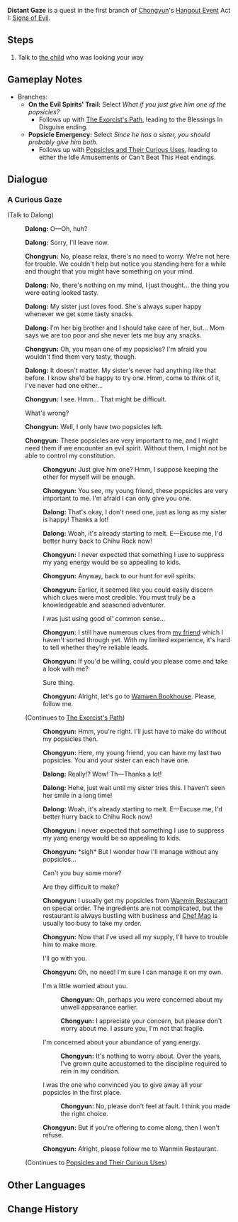{{Quest Infobox
|id            = 19022
|image         = Hangout Event Distant Gaze.png
|type          = Story
|group         = Hangout Event
|chapter       = Chongyun
|actNum        = I
|act           = Signs of Evil
|startLocation = [[Liyue Harbor]], [[Liyue]]
|region        = Liyue
|area          = Sea of Clouds
|subarea       = Liyue Harbor
|prev          = Hard to Track
|next          = The Exorcist's Path
|nextNote      = Branch 1
|next2         = Popsicles and Their Curious Uses
|nextNote2     = Branch 2
|characters    = Chongyun; Dalong; Traveler
|voiced        = yes
}}
'''Distant Gaze''' is a quest in the first branch of [[Chongyun]]'s [[Hangout Event]] Act I: [[Signs of Evil]].

==Steps==
#Talk to [[Dalong|the child]] who was looking your way

==Gameplay Notes==
*Branches:
**'''On the Evil Spirits' Trail:''' Select ''What if you just give him one of the popsicles?''
***Follows up with [[The Exorcist's Path]], leading to the Blessings In Disguise ending.
**'''Popsicle Emergency:''' Select ''Since he has a sister, you should probably give him both.''
***Follows up with [[Popsicles and Their Curious Uses]], leading to either the Idle Amusements or Can't Beat This Heat endings.

==Dialogue==
{{Quest Description|The young thaumaturge [[Chongyun]] has obtained a great amount of (rather unreliable-sounding) information concerning evil spirits. He seems a little dejected when you point this out. As he uses a popsicle to suppress his pure-yang spirit, you both feel someone's gaze on you from the side.}}
===A Curious Gaze===
{{Dialogue start}}
;(Talk to Dalong)
:{{A|vo cycop001 1902201 long 01.ogg}} '''Dalong:''' O&mdash;Oh, huh?
:{{A|vo cycop001 1902201 long 02.ogg}} '''Dalong:''' Sorry, I'll leave now.
:{{A|vo cycop001 1902201 chongyun 01.ogg}} '''Chongyun:''' No, please relax, there's no need to worry. We're not here for trouble. We couldn't help but notice you standing here for a while and thought that you might have something on your mind.
:{{A|vo cycop001 1902201 long 03.ogg}} '''Dalong:''' No, there's nothing on my mind, I just thought... the thing you were eating looked tasty.
:{{A|vo cycop001 1902201 long 04.ogg}} '''Dalong:''' My sister just loves food. She's always super happy whenever we get some tasty snacks.
:{{A|vo cycop001 1902201 long 05.ogg}} '''Dalong:''' I'm her big brother and I should take care of her, but... Mom says we are too poor and she never lets me buy any snacks.
:{{A|vo cycop001 1902201 chongyun 02.ogg}} '''Chongyun:''' Oh, you mean one of my popsicles? I'm afraid you wouldn't find them very tasty, though.
:{{A|vo cycop001 1902201 long 06.ogg}} '''Dalong:''' It doesn't matter. My sister's never had anything like that before. I know she'd be happy to try one. Hmm, come to think of it, I've never had one either...
:{{A|vo cycop001 1902201 chongyun 03.ogg}} '''Chongyun:''' I see. Hmm... That might be difficult.
:{{DIcon}} What's wrong?
:{{A|vo cycop001 1902201 chongyun 04.ogg}} '''Chongyun:''' Well, I only have two popsicles left.
:{{A|vo cycop001 1902201 chongyun 05.ogg}} '''Chongyun:''' These popsicles are very important to me, and I might need them if we encounter an evil spirit. Without them, I might not be able to control my constitution.
:{{Hangout Branch|What if you just give him one of the popsicles?|The Exorcist's Path}}
::{{A|vo cycop001 1902201 chongyun 06.ogg}} '''Chongyun:''' Just give him one? Hmm, I suppose keeping the other for myself will be enough.
::{{A|vo cycop001 1902201 chongyun 07.ogg}} '''Chongyun:''' You see, my young friend, these popsicles are very important to me. I'm afraid I can only give you one.
::{{A|vo cycop001 1902201 long 07.ogg}} '''Dalong:''' That's okay, I don't need one, just as long as my sister is happy! Thanks a lot!
::{{A|vo cycop001 1902201 long 08.ogg}} '''Dalong:''' Woah, it's already starting to melt. E&mdash;Excuse me, I'd better hurry back to Chihu Rock now!
::{{A|vo cycop001 1902201 chongyun 08.ogg}} '''Chongyun:''' I never expected that something I use to suppress my yang energy would be so appealing to kids.
::{{A|vo cycop001 1902201 chongyun 09.ogg}} '''Chongyun:''' Anyway, back to our hunt for evil spirits.
::{{A|vo cycop001 1902201 chongyun 10.ogg}} '''Chongyun:''' Earlier, it seemed like you could easily discern which clues were most credible. You must truly be a knowledgeable and seasoned adventurer.
::{{DIcon}} I was just using good ol' common sense...
::{{A|vo cycop001 1902201 chongyun 11.ogg}} '''Chongyun:''' I still have numerous clues from [[Xingqiu|my friend]] which I haven't sorted through yet. With my limited experience, it's hard to tell whether they're reliable leads.
::{{A|vo cycop001 1902201 chongyun 12.ogg}} '''Chongyun:''' If you'd be willing, could you please come and take a look with me?
::{{DIcon}} Sure thing.
::{{A|vo cycop001 1902201 chongyun 13.ogg}} '''Chongyun:''' Alright, let's go to [[Wanwen Bookhouse]]. Please, follow me.
:;(Continues to [[The Exorcist's Path]])
:{{Hangout Branch|Since he has a sister, you should probably give him both.|Popsicles and Their Curious Uses}}
::{{A|vo cycop001 1902201 chongyun 14.ogg}} '''Chongyun:''' Hmm, you're right. I'll just have to make do without my popsicles then.
::{{A|vo cycop001 1902201 chongyun 15.ogg}} '''Chongyun:''' Here, my young friend, you can have my last two popsicles. You and your sister can each have one.
::{{A|vo cycop001 1902201 long 09.ogg}} '''Dalong:''' Really!? Wow! Th&mdash;Thanks a lot!
::{{A|vo cycop001 1902201 long 10.ogg}} '''Dalong:''' Hehe, just wait until my sister tries this. I haven't seen her smile in a long time!
::{{A|vo cycop001 1902201 long 11.ogg}} '''Dalong:''' Woah, it's already starting to melt. E&mdash;Excuse me, I'd better hurry back to Chihu Rock now!
::{{A|vo cycop001 1902201 chongyun 16.ogg}} '''Chongyun:''' I never expected that something I use to suppress my yang energy would be so appealing to kids.
::{{A|vo cycop001 1902201 chongyun 17.ogg}} '''Chongyun:''' *sigh* But I wonder how I'll manage without any popsicles...
::{{DIcon}} Can't you buy some more?
::{{DIcon}} Are they difficult to make?
::{{A|vo cycop001 1902201 chongyun 18.ogg}} '''Chongyun:''' I usually get my popsicles from [[Wanmin Restaurant]] on special order. The ingredients are not complicated, but the restaurant is always bustling with business and [[Chef Mao]] is usually too busy to take my order.
::{{A|vo cycop001 1902201 chongyun 19.ogg}} '''Chongyun:''' Now that I've used all my supply, I'll have to trouble him to make more.
::{{DIcon}} I'll go with you.
::{{A|vo cycop001 1902201 chongyun 20.ogg}} '''Chongyun:''' Oh, no need! I'm sure I can manage it on my own.
::{{DIcon}} I'm a little worried about you.
:::{{A|vo cycop001 1902201 chongyun 21.ogg}} '''Chongyun:''' Oh, perhaps you were concerned about my unwell appearance earlier.
:::{{A|vo cycop001 1902201 chongyun 22.ogg}} '''Chongyun:''' I appreciate your concern, but please don't worry about me. I assure you, I'm not that fragile.
::{{DIcon}} I'm concerned about your abundance of yang energy.
:::{{A|vo cycop001 1902201 chongyun 23.ogg}} '''Chongyun:''' It's nothing to worry about. Over the years, I've grown quite accustomed to the discipline required to rein in my condition.
::{{DIcon}} I was the one who convinced you to give away all your popsicles in the first place.
:::{{A|vo cycop001 1902201 chongyun 24.ogg}} '''Chongyun:''' No, please don't feel at fault. I think you made the right choice.
::{{A|vo cycop001 1902201 chongyun 25.ogg}} '''Chongyun:''' But if you're offering to come along, then I won't refuse.
::{{A|vo cycop001 1902201 chongyun 26.ogg}} '''Chongyun:''' Alright, please follow me to Wanmin Restaurant.
:;(Continues to [[Popsicles and Their Curious Uses]])
{{Dialogue end}}

==Other Languages==
{{Other Languages
|en      = Distant Gaze
|zhs     = 远处的视线
|zhs_rm  = Yuǎnchù de Shìxiàn
|zht     = 遠處的視線
|zht_rm  = Yuǎnchù de Shìxiàn
|zh_tl   = Distant Line of Sight
|ja      = 遠くから感じる視線
|ja_rm   = Tooku kara Kanjiru Shisen
|ja_tl   = Gaze Felt from Distance
|ko      = 멀리서 느껴지는 시선
|ko_rm   = Meolliseo Neukkyeojineun Siseon
|ko_tl   = Gaze Felt from Afar
|es      = Visión lejana
|es_tl   = Far Sight
|fr      = Observation lointaine
|fr_tl   = Distant Observation
|ru      = Дальновидение
|ru_tl   = Farseeing
|th      = สายตาที่จ้องมาแต่ไกล
|th_rm   = 
|th_tl   = 
|vi      = Ánh Mắt Từ Xa
|vi_tl   = 
|de      = Blick aus der Ferne
|de_tl   = Gaze from Afar
|id      = Pandangan Jauh
|id_tl   = Distant Gaze
|pt      = Olhar Distante
|pt_tl   = Distant Gaze
|tr      = Uzaktan Bakan Biri
|tr_tl   = 
|it      = Sguardo distante
|it_tl   = 
}}

==Change History==
{{Change History|1.4}}